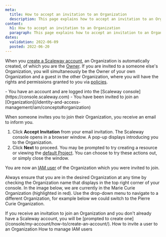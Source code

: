```yaml
---
meta:
  title: How to accept an invitation to an Organization
  description: This page explains how to accept an invitation to an Organization
content:
  h1: How to accept an invitation to an Organization
  paragraph: This page explains how to accept an invitation to an Organization
dates:
  validation: 2022-06-09
  posted: 2022-06-20
---
```


 When you [create a Scaleway account](/console/my-account/how-to/create-an-account), an Organization is automatically created, of which you are the [Owner](/identity-and-access-management/iam/concepts#owner). If you are invited to a someone else's Organization, you will simultaneously be the Owner of your own Organization and a guest in the other Organization, where you will have the rights and permissions granted to you via [policies](/identity-and-access-management/iam/concepts#policy).

<Message type="requirement">
- You have an account and are logged into the [Scaleway console](https://console.scaleway.com)
- You have been invited to join an [Organization](/identity-and-access-management/iam/concepts#organization)
</Message>

When someone invites you to join their Organization, you receive an email to inform you.

1. Click **Accept Invitation** from your email invitation. The Scaleway console opens in a browser window. A pop-up displays introducing you to the Organization.
2. Click **Next** to proceed. 
  You may be prompted to try creating a resource or viewing the [default Project](/identity-and-access-management/iam/concepts#organization). You can choose to try these actions out, or simply close the window.

  You are now an [IAM user](/identity-and-access-management/iam/concepts#user) of the Organization which you were invited to join. 

  Always ensure that you are in the desired Organization at any time by checking the Organization name that displays in the top right corner of your console. In the image below, we are currently in the Marie Curie Organization (highlighted in red). Use the drop-down menu to navigate to a different Organization, for example below we could switch to the Pierre Curie Organization.

  <Lightbox src="scaleway-orga-dropdown.webp" alt="" />

  <Message type="note">
  If you receive an invitation to join an Organization and you don't already have a Scaleway account, you will be [prompted to create one](/console/my-account/how-to/create-an-account/).

  </Message>


<Navigation title="See Also">
  <PreviousButton to="/identity-and-access-management/iam/how-to/invite-user-to-orga/">How to invite a user to an Organization</PreviousButton>
  <NextButton to="/identity-and-access-management/iam/how-to/manage-users/">How to manage IAM users</NextButton>
</Navigation>

